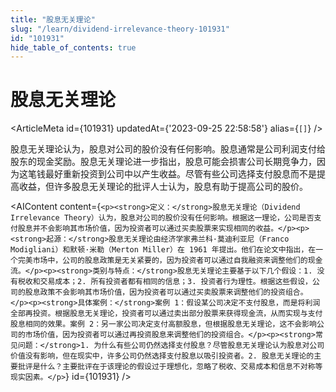```yaml
---
title: "股息无关理论"
slug: "/learn/dividend-irrelevance-theory-101931"
id: "101931"
hide_table_of_contents: true
---
```



# 股息无关理论

<ArticleMeta id={101931} updatedAt={'2023-09-25 22:58:58'} alias={`[]`} />
<div className='border-solid border-b border-t-0 my-4 border-[var(--ifm-color-gray-300)]' />

股息无关理论认为，股息对公司的股价没有任何影响。股息通常是公司利润支付给股东的现金奖励。股息无关理论进一步指出，股息可能会损害公司长期竞争力，因为这笔钱最好重新投资到公司中以产生收益。尽管有些公司选择支付股息而不是提高收益，但许多股息无关理论的批评人士认为，股息有助于提高公司的股价。

<AIContent content={`<p><strong>定义：</strong>股息无关理论（Dividend Irrelevance Theory）认为，股息对公司的股价没有任何影响。根据这一理论，公司是否支付股息并不会影响其市场价值，因为投资者可以通过买卖股票来实现相同的收益。</p><p><strong>起源：</strong>股息无关理论由经济学家弗兰科·莫迪利亚尼（Franco Modigliani）和默顿·米勒（Merton Miller）在 1961 年提出。他们在论文中指出，在一个完美市场中，公司的股息政策是无关紧要的，因为投资者可以通过自我融资来调整他们的现金流。</p><p><strong>类别与特点：</strong>股息无关理论主要基于以下几个假设：1. 没有税收和交易成本；2. 所有投资者都有相同的信息；3. 投资者行为理性。根据这些假设，公司的股息政策不会影响其市场价值，因为投资者可以通过买卖股票来调整他们的投资组合。</p><p><strong>具体案例：</strong>案例 1：假设某公司决定不支付股息，而是将利润全部再投资。根据股息无关理论，投资者可以通过卖出部分股票来获得现金流，从而实现与支付股息相同的效果。案例 2：另一家公司决定支付高额股息，但根据股息无关理论，这不会影响公司的市场价值，因为投资者可以通过再投资股息来调整他们的投资组合。</p><p><strong>常见问题：</strong>1. 为什么有些公司仍然选择支付股息？尽管股息无关理论认为股息对公司价值没有影响，但在现实中，许多公司仍然选择支付股息以吸引投资者。2. 股息无关理论的主要批评是什么？主要批评在于该理论的假设过于理想化，忽略了税收、交易成本和信息不对称等现实因素。</p>`} id={101931} />
